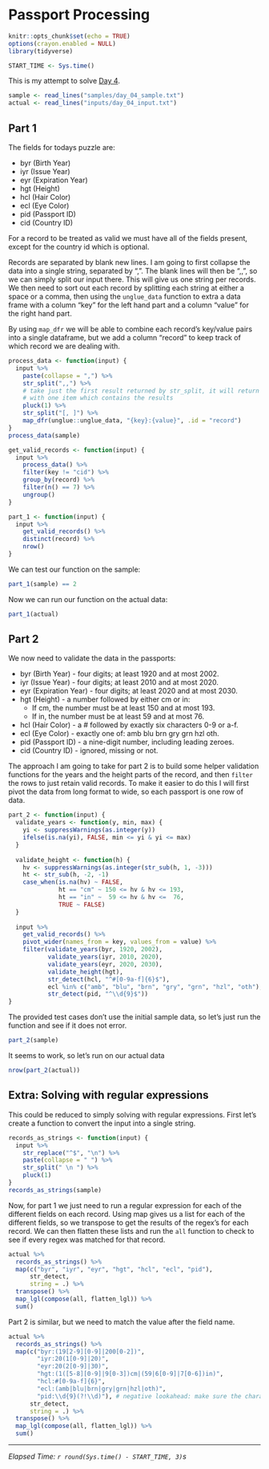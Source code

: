 # Passport Processing

```r
knitr::opts_chunk$set(echo = TRUE)
options(crayon.enabled = NULL)
library(tidyverse)

START_TIME <- Sys.time()
```

This is my attempt to solve [Day 4](https://adventofcode.com/2020/day/4).

```r
sample <- read_lines("samples/day_04_sample.txt")
actual <- read_lines("inputs/day_04_input.txt")
```

## Part 1

The fields for todays puzzle are:

 - byr (Birth Year)
 - iyr (Issue Year)
 - eyr (Expiration Year)
 - hgt (Height)
 - hcl (Hair Color)
 - ecl (Eye Color)
 - pid (Passport ID)
 - cid (Country ID)

For a record to be treated as valid we must have all of the fields present, except for the country id which is optional.

Records are separated by blank new lines. I am going to first collapse the data into a single string, separated by ",".
The blank lines will then be ",,", so we can simply split our input there. This will give us one string per records. We
then need to sort out each record by splitting each string at either a space or a comma, then using the `unglue_data`
function to extra a data frame with a column "key" for the left hand part and a column "value" for the right hand part.

By using `map_dfr` we will be able to combine each record's key/value pairs into a single dataframe, but we add a
column "record" to keep track of which record we are dealing with.

```r
process_data <- function(input) {
  input %>%
    paste(collapse = ",") %>%
    str_split(",,") %>%
    # take just the first result returned by str_split, it will return a list
    # with one item which contains the results
    pluck(1) %>%
    str_split("[, ]") %>%
    map_dfr(unglue::unglue_data, "{key}:{value}", .id = "record")
}
process_data(sample)
```

```r
get_valid_records <- function(input) {
  input %>%
    process_data() %>%
    filter(key != "cid") %>%
    group_by(record) %>%
    filter(n() == 7) %>%
    ungroup()
}
```

```r
part_1 <- function(input) {
  input %>%
    get_valid_records() %>%
    distinct(record) %>%
    nrow()
}
```

We can test our function on the sample:

```r
part_1(sample) == 2
```

Now we can run our function on the actual data:

```r
part_1(actual)
```

## Part 2

We now need to validate the data in the passports:

 - byr (Birth Year) - four digits; at least 1920 and at most 2002.
 - iyr (Issue Year) - four digits; at least 2010 and at most 2020.
 - eyr (Expiration Year) - four digits; at least 2020 and at most 2030.
 - hgt (Height) - a number followed by either cm or in:
   - If cm, the number must be at least 150 and at most 193.
   - If in, the number must be at least 59 and at most 76.
 - hcl (Hair Color) - a # followed by exactly six characters 0-9 or a-f.
 - ecl (Eye Color) - exactly one of: amb blu brn gry grn hzl oth.
 - pid (Passport ID) - a nine-digit number, including leading zeroes.
 - cid (Country ID) - ignored, missing or not.

The approach I am going to take for part 2 is to build some helper validation functions for the years and the height
parts of the record, and then `filter` the rows to just retain valid records. To make it easier to do this I will first
pivot the data from long format to wide, so each passport is one row of data.

```r
part_2 <- function(input) {
  validate_years <- function(y, min, max) {
    yi <- suppressWarnings(as.integer(y))
    ifelse(is.na(yi), FALSE, min <= yi & yi <= max)
  }
  
  validate_height <- function(h) {
    hv <- suppressWarnings(as.integer(str_sub(h, 1, -3)))
    ht <- str_sub(h, -2, -1)
    case_when(is.na(hv) ~ FALSE,
              ht == "cm" ~ 150 <= hv & hv <= 193,
              ht == "in" ~  59 <= hv & hv <=  76,
              TRUE ~ FALSE)
  }
  
  input %>%
    get_valid_records() %>%
    pivot_wider(names_from = key, values_from = value) %>%
    filter(validate_years(byr, 1920, 2002),
           validate_years(iyr, 2010, 2020),
           validate_years(eyr, 2020, 2030),
           validate_height(hgt),
           str_detect(hcl, "^#[0-9a-f]{6}$"),
           ecl %in% c("amb", "blu", "brn", "gry", "grn", "hzl", "oth"),
           str_detect(pid, "^\\d{9}$"))
}
```

The provided test cases don't use the initial sample data, so let's just run the function and see if it does not error.

```r
part_2(sample)
```

It seems to work, so let's run on our actual data

```r
nrow(part_2(actual))
```

## Extra: Solving with regular expressions

This could be reduced to simply solving with regular expressions. First let's create a function to convert the input
into a single string.

```r
records_as_strings <- function(input) {
  input %>%
    str_replace("^$", "\n") %>%
    paste(collapse = " ") %>%
    str_split(" \n ") %>%
    pluck(1)
}
records_as_strings(sample)
```

Now, for part 1 we just need to run a regular expression for each of the different fields on each record. Using map
gives us a list for each of the different fields, so we transpose to get the results of the regex's for each record. We
can then flatten these lists and run the `all` function to check to see if every regex was matched for that record.

```r
actual %>%
  records_as_strings() %>%
  map(c("byr", "iyr", "eyr", "hgt", "hcl", "ecl", "pid"),
      str_detect,
      string = .) %>%
  transpose() %>%
  map_lgl(compose(all, flatten_lgl)) %>%
  sum()
```

Part 2 is similar, but we need to match the value after the field name.

```r
actual %>%
  records_as_strings() %>%
  map(c("byr:(19[2-9][0-9]|200[0-2])",
        "iyr:20(1[0-9]|20)",
        "eyr:20(2[0-9]|30)",
        "hgt:(1([5-8][0-9]|9[0-3])cm|(59|6[0-9]|7[0-6])in)",
        "hcl:#[0-9a-f]{6}",
        "ecl:(amb|blu|brn|gry|grn|hzl|oth)",
        "pid:\\d{9}(?!\\d)"), # negative lookahead: make sure the character that follows the 9th digit is not a digit
      str_detect,
      string = .) %>%
  transpose() %>%
  map_lgl(compose(all, flatten_lgl)) %>%
  sum()
```

---

*Elapsed Time: `r round(Sys.time() - START_TIME, 3)`s*
